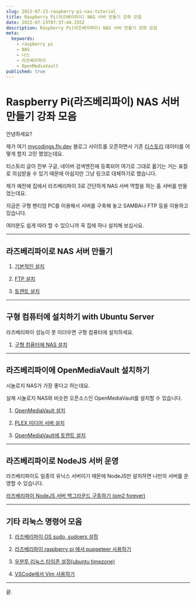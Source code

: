```yaml
---
slug: 2022-07-23-raspberry-pi-nas-tutorial
title: Raspberry Pi(라즈베리파이) NAS 서버 만들기 강좌 모음
date: 2022-07-23T07:37:44.335Z
description: Raspberry Pi(라즈베리파이) NAS 서버 만들기 강좌 모음
meta:
  keywords:
    - raspberry pi
    - NAS
    - 나스
    - 라즈베리파이
    - OpenMediaVault
published: true
---
```


# Raspberry Pi(라즈베리파이) NAS 서버 만들기 강좌 모음

안녕하세요?

제가 여기 [mycodings.fly.dev](https://mycodings.fly.dev) 블로그 사이트를 오픈하면서 기존 [티스토리](https://cpro95.tistory.com) 데이터를 어떻게 할지 고민 했었는데요.

티스토리 글이 전부 구글, 네이버 검색엔진에 등록되어 여기로 그대로 옮기는 거는 표절로 의심받을 수 있기 때문에 아쉽지만 그냥 링크로 대체하기로 했습니다.

제가 예전에 집에서 라즈베리파이 3로 간단하게 NAS 서버 역할을 하는 홈 서버를 만들었는데요.

지금은 구형 펜티엄 PC를 이용해서 서버를 구축해 놓고 SAMBA나 FTP 등을 이용하고 있습니다.

여러분도 쉽게 따라 할 수 있으니까 꼭 집에 하나 설치해 보십시요.

---

## 라즈베리파이로 NAS 서버 만들기

1. [기본적인 설치](https://cpro95.tistory.com/135)

2. [FTP 설치](https://cpro95.tistory.com/136)

3. [토렌트 설치](https://cpro95.tistory.com/147)

---

## 구형 컴퓨터에 설치하기 with Ubuntu Server

라즈베리파이 성능이 못 미더우면 구형 컴퓨터에 설치하세요.

1. [구형 컴퓨터에 NAS 설치](https://cpro95.tistory.com/678)

---

## 라즈베리파이에 OpenMediaVault 설치하기

시놀로지 NAS가 가장 좋다고 하는데요.

실제 시놀로지 NAS와 비슷한 오픈소스인 OpenMediaVault를 설치할 수 있습니다.

1. [OpenMediaVault 설치](https://cpro95.tistory.com/548)

2. [PLEX 미디어 서버 설치](https://cpro95.tistory.com/549)

3. [OpenMediaVault에 토렌트 설치](https://cpro95.tistory.com/550)

---

## 라즈베리파이로 NodeJS 서버 운영

라즈베리파이도 일종의 유닉스 서버이기 때문에 NodeJS만 설치하면 나만의 서버를 운영할 수 있습니다.

[라즈베리파이 NodeJS 서버 백그라운드 구동하기 (pm2 forever)](https://cpro95.tistory.com/468)

---

## 기타 리눅스 명령어 모음

1. [라즈베리파이 OS sudo, sudoers 설정](https://cpro95.tistory.com/461)

2. [라즈베리파이 raspberry pi 에서 puppeteer 사용하기](https://cpro95.tistory.com/503)

3. [우분투 리눅스 타임존 설정(ubuntu timezone)](https://cpro95.tistory.com/679)

4. [VSCode에서 Vim 사용하기](https://cpro95.tistory.com/686)

---

끝.
